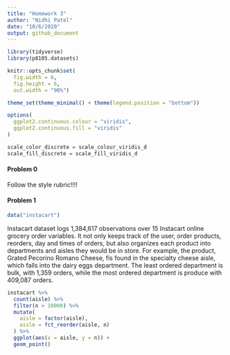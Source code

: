 ```yaml
---
title: "Homework 3"
author: "Nidhi Patel"
date: "10/6/2020"
output: github_document
---
```


```r
library(tidyverse)
library(p8105.datasets)

knitr::opts_chunk$set(
  fig.width = 6,
  fig.height = 6,
  out.width = "90%")

theme_set(theme_minimal() + theme(legend.position = "bottom"))

options(
  ggplot2.continuous.colour = "viridis",
  ggplot2.continuous.fill = "viridis"
)

scale_color_discrete = scale_colour_viridis_d
scale_fill_discrete = scale_fill_viridis_d
```

#### Problem 0

Follow the style rubric!!!!

#### Problem 1

```r
data("instacart")
```

Instacart dataset logs 1,384,617 observations over 15 Instacart online grocery order variables.  It not only keeps track of the user, order products, reorders, day and times of orders, but also organizes each product into departments and aisles they would be in store. For example, the product, Grated Pecorino Romano Cheese, fis found in the specialty cheese aisle, which falls into the dairy eggs department.   The least ordered department is bulk, with 	1,359 orders, while the most ordered department is produce with 409,087 orders.


```r
instacart %>% 
  count(aisle) %>% 
  filter(n > 10000) %>% 
  mutate(
    aisle = factor(aisle),
    aisle = fct_reorder(aisle, n)
  ) %>% 
  ggplot(aes(x = aisle, y = n)) +
  geom_point()
```

